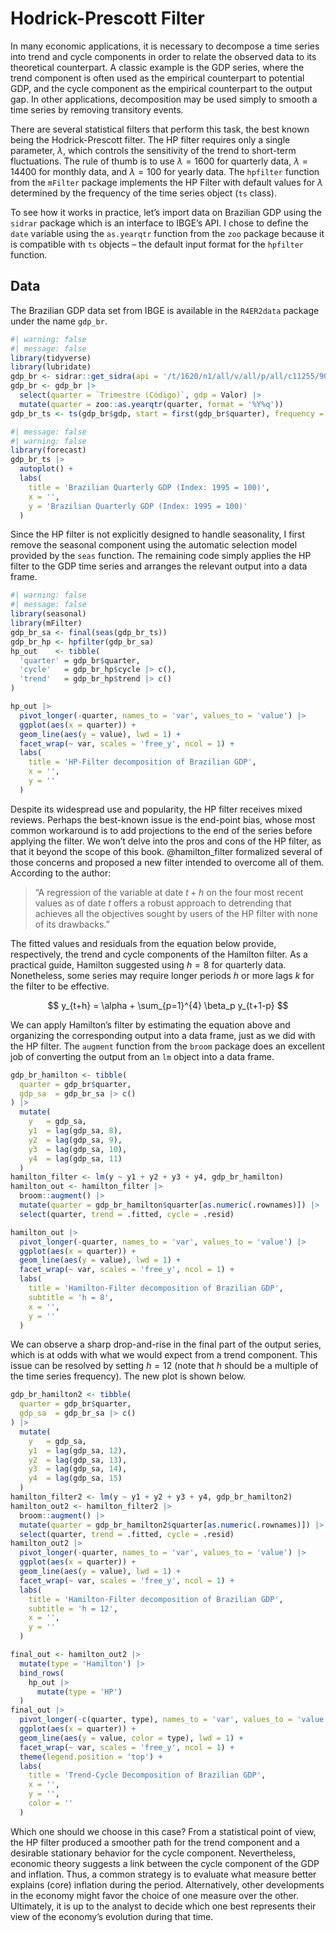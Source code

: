 # Hodrick-Prescott Filter

In many economic applications, it is necessary to decompose a time series into trend and cycle components in order to relate the observed data to its theoretical counterpart. A classic example is the GDP series, where the trend component is often used as the empirical counterpart to potential GDP, and the cycle component as the empirical counterpart to the output gap. In other applications, decomposition may be used simply to smooth a time series by removing transitory events.

There are several statistical filters that perform this task, the best known being the Hodrick-Prescott filter. The HP filter requires only a single parameter, $\lambda$, which controls the sensitivity of the trend to short-term fluctuations. The rule of thumb is to use $\lambda = 1600$ for quarterly data, $\lambda = 14400$ for monthly data, and $\lambda = 100$ for yearly data. The `hpfilter` function from the `mFilter` package implements the HP Filter with default values for $\lambda$ determined by the frequency of the time series object (`ts` class).

To see how it works in practice, let's import data on Brazilian GDP using the `sidrar` package which is an interface to IBGE's API. I chose to define the `date` variable using the `as.yearqtr` function from the `zoo` package because it is compatible with `ts` objects -- the default input format for the `hpfilter` function.

::: {.callout-tip}
## Data
The Brazilian GDP data set from IBGE is available in the `R4ER2data` package under the name `gdp_br`.
:::

```r
#| warning: false
#| message: false
library(tidyverse)
library(lubridate)
gdp_br <- sidrar::get_sidra(api = '/t/1620/n1/all/v/all/p/all/c11255/90707/d/v583%202')
gdp_br <- gdp_br |> 
  select(quarter = `Trimestre (Código)`, gdp = Valor) |> 
  mutate(quarter = zoo::as.yearqtr(quarter, format = '%Y%q'))
gdp_br_ts <- ts(gdp_br$gdp, start = first(gdp_br$quarter), frequency = 4)
```

```r
#| message: false
#| warning: false
library(forecast)
gdp_br_ts |>
  autoplot() +
  labs(
    title = 'Brazilian Quarterly GDP (Index: 1995 = 100)',
    x = '',
    y = 'Brazilian Quarterly GDP (Index: 1995 = 100)'
  )
```

Since the HP filter is not explicitly designed to handle seasonality, I first remove the seasonal component using the automatic selection model provided by the `seas` function. The remaining code simply applies the HP filter to the GDP time series and arranges the relevant output into a data frame.

```r
#| warning: false
#| message: false
library(seasonal)
library(mFilter)
gdp_br_sa <- final(seas(gdp_br_ts))
gdp_br_hp <- hpfilter(gdp_br_sa)
hp_out    <- tibble(
  'quarter' = gdp_br$quarter,
  'cycle'   = gdp_br_hp$cycle |> c(),
  'trend'   = gdp_br_hp$trend |> c()
)
```

```r
hp_out |> 
  pivot_longer(-quarter, names_to = 'var', values_to = 'value') |> 
  ggplot(aes(x = quarter)) +
  geom_line(aes(y = value), lwd = 1) +
  facet_wrap(~ var, scales = 'free_y', ncol = 1) +
  labs(
    title = 'HP-Filter decomposition of Brazilian GDP',
    x = '', 
    y = ''
  )
```

Despite its widespread use and popularity, the HP filter receives mixed reviews. Perhaps the best-known issue is the end-point bias, whose most common workaround is to add projections to the end of the series before applying the filter. We won't delve into the pros and cons of the HP filter, as that it beyond the scope of this book. @hamilton_filter formalized several of those concerns and proposed a new filter intended to overcome all of them. According to the author:

> "A regression of the variable at date $t+h$ on the four most recent values as of date $t$ offers a robust approach to detrending that achieves all the objectives sought by users of the HP filter with none of its drawbacks."

The fitted values and residuals from the equation below provide, respectively, the trend and cycle components of the Hamilton filter. As a practical guide, Hamilton suggested using $h=8$ for quarterly data. Nonetheless, some series may require longer periods $h$ or more lags $k$ for the filter to be effective.

$$ y_{t+h} = \alpha + \sum_{p=1}^{4} \beta_p y_{t+1-p} $$

We can apply Hamilton's filter by estimating the equation above and organizing the corresponding output into a data frame, just as we did with the HP filter. The `augment` function from the `broom` package does an excellent job of converting the output from an `lm` object into a data frame.

```r
gdp_br_hamilton <- tibble(
  quarter = gdp_br$quarter,
  gdp_sa  = gdp_br_sa |> c()
) |> 
  mutate(
    y   = gdp_sa,
    y1  = lag(gdp_sa, 8),
    y2  = lag(gdp_sa, 9),
    y3  = lag(gdp_sa, 10),
    y4  = lag(gdp_sa, 11)
  ) 
hamilton_filter <- lm(y ~ y1 + y2 + y3 + y4, gdp_br_hamilton)
hamilton_out <- hamilton_filter |> 
  broom::augment() |> 
  mutate(quarter = gdp_br_hamilton$quarter[as.numeric(.rownames)]) |> 
  select(quarter, trend = .fitted, cycle = .resid)
```

```r
hamilton_out |> 
  pivot_longer(-quarter, names_to = 'var', values_to = 'value') |> 
  ggplot(aes(x = quarter)) +
  geom_line(aes(y = value), lwd = 1) +
  facet_wrap(~ var, scales = 'free_y', ncol = 1) +
  labs(
    title = 'Hamilton-Filter decomposition of Brazilian GDP',
    subtitle = 'h = 8',
    x = '', 
    y = ''
  )
```

We can observe a sharp drop-and-rise in the final part of the output series, which is at odds with what we would expect from a trend component. This issue can be resolved by setting $h = 12$ (note that $h$ should be a multiple of the time series frequency). The new plot is shown below.

```r
gdp_br_hamilton2 <- tibble(
  quarter = gdp_br$quarter,
  gdp_sa  = gdp_br_sa |> c()
) |> 
  mutate(
    y   = gdp_sa,
    y1  = lag(gdp_sa, 12),
    y2  = lag(gdp_sa, 13),
    y3  = lag(gdp_sa, 14),
    y4  = lag(gdp_sa, 15)
  ) 
hamilton_filter2 <- lm(y ~ y1 + y2 + y3 + y4, gdp_br_hamilton2)
hamilton_out2 <- hamilton_filter2 |> 
  broom::augment() |> 
  mutate(quarter = gdp_br_hamilton2$quarter[as.numeric(.rownames)]) |> 
  select(quarter, trend = .fitted, cycle = .resid)
hamilton_out2 |> 
  pivot_longer(-quarter, names_to = 'var', values_to = 'value') |> 
  ggplot(aes(x = quarter)) +
  geom_line(aes(y = value), lwd = 1) +
  facet_wrap(~ var, scales = 'free_y', ncol = 1) +
  labs(
    title = 'Hamilton-Filter decomposition of Brazilian GDP',
    subtitle = 'h = 12',
    x = '', 
    y = ''
  )
```

```r
final_out <- hamilton_out2 |> 
  mutate(type = 'Hamilton') |> 
  bind_rows(
    hp_out |> 
      mutate(type = 'HP')
  )
final_out |> 
  pivot_longer(-c(quarter, type), names_to = 'var', values_to = 'value') |> 
  ggplot(aes(x = quarter)) +
  geom_line(aes(y = value, color = type), lwd = 1) +
  facet_wrap(~ var, scales = 'free_y', ncol = 1) +
  theme(legend.position = 'top') +
  labs(
    title = 'Trend-Cycle Decomposition of Brazilian GDP',
    x = '', 
    y = '',
    color = ''
  )
```

Which one should we choose in this case? From a statistical point of view, the HP filter produced a smoother path for the trend component and a desirable stationary behavior for the cycle component. Nevertheless, economic theory suggests a link between the cycle component of the GDP and inflation. Thus, a common strategy is to evaluate what measure better explains (core) inflation during the period. Alternatively, other developments in the economy might favor the choice of one measure over the other. Ultimately, it is up to the analyst to decide which one best represents their view of the economy's evolution during that time.
